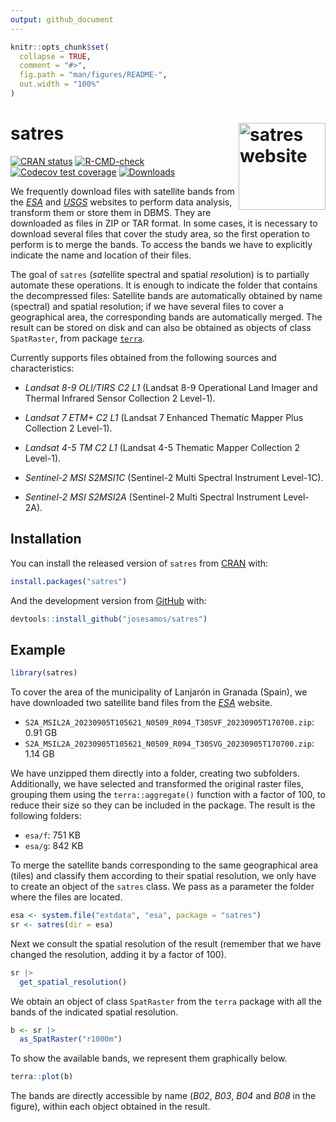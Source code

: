 ```yaml
---
output: github_document
---
```


<!-- README.md is generated from README.Rmd. Please edit that file -->

```r
knitr::opts_chunk$set(
  collapse = TRUE,
  comment = "#>",
  fig.path = "man/figures/README-",
  out.width = "100%"
)
```


# satres <a href="https://josesamos.github.io/satres/"><img src="man/figures/logo.png" align="right" height="139" alt="satres website" /></a>


<!-- badges: start -->
[![CRAN status](https://www.r-pkg.org/badges/version/satres)](https://CRAN.R-project.org/package=satres)
[![R-CMD-check](https://github.com/josesamos/satres/actions/workflows/R-CMD-check.yaml/badge.svg)](https://github.com/josesamos/satres/actions/workflows/R-CMD-check.yaml)
[![Codecov test coverage](https://codecov.io/gh/josesamos/satres/branch/main/graph/badge.svg)](https://app.codecov.io/gh/josesamos/satres?branch=main)
[![Downloads](http://cranlogs.r-pkg.org/badges/satres?color=brightgreen)](https://www.r-pkg.org:443/pkg/satres)
<!-- badges: end -->


We frequently download files with satellite bands from the [*ESA*](https://dataspace.copernicus.eu/) and [*USGS*](https://glovis.usgs.gov/) websites to perform data analysis, transform them or store them in DBMS. They are downloaded as files in ZIP or TAR format. In some cases, it is necessary to download several files that cover the study area, so the first operation to perform is to merge the bands. To access the bands we have to explicitly indicate the name and location of their files.

The goal of `satres` (*sat*ellite spectral and spatial *res*olution) is to partially automate these operations. It is enough to indicate the folder that contains the decompressed files: Satellite bands are automatically obtained by name (spectral) and spatial resolution; if we have several files to cover a geographical area, the corresponding bands are automatically merged. The result can be stored on disk and can also be obtained as objects of class `SpatRaster`, from package [`terra`](https://CRAN.R-project.org/package=terra).

Currently supports files obtained from the following sources and characteristics:

- *Landsat 8-9 OLI/TIRS C2 L1* (Landsat 8-9 Operational Land Imager and Thermal Infrared Sensor Collection 2 Level-1).

- *Landsat 7 ETM+ C2 L1* (Landsat 7 Enhanced Thematic Mapper Plus Collection 2 Level-1).

- *Landsat 4-5 TM C2 L1* (Landsat 4-5 Thematic Mapper Collection 2 Level-1).

- *Sentinel-2 MSI S2MSI1C* (Sentinel-2 Multi Spectral Instrument Level-1C).

- *Sentinel-2 MSI S2MSI2A* (Sentinel-2 Multi Spectral Instrument Level-2A).


## Installation

You can install the released version of `satres` from [CRAN](https://CRAN.R-project.org) with:

``` r
install.packages("satres")
```

And the development version from [GitHub](https://github.com/) with:

<!-- You can install the development version from [GitHub](https://github.com/) with: -->

``` r
devtools::install_github("josesamos/satres")
```

## Example

```r
library(satres)
```

To cover the area of the municipality of Lanjarón in Granada (Spain), we have downloaded two satellite band files from the [*ESA*](https://dataspace.copernicus.eu/) website.

- `S2A_MSIL2A_20230905T105621_N0509_R094_T30SVF_20230905T170700.zip`: 0.91 GB
- `S2A_MSIL2A_20230905T105621_N0509_R094_T30SVG_20230905T170700.zip`: 1.14 GB 

We have unzipped them directly into a folder, creating two subfolders. Additionally, we have selected and transformed the original raster files, grouping them using the `terra::aggregate()` function with a factor of 100, to reduce their size so they can be included in the package. The result is the following folders:

- `esa/f`: 751 KB
- `esa/g`: 842 KB

To merge the satellite bands corresponding to the same geographical area (tiles) and classify them according to their spatial resolution, we only have to create an object of the `satres` class. We pass as a parameter the folder where the files are located.

```r
esa <- system.file("extdata", "esa", package = "satres")
sr <- satres(dir = esa)
```

Next we consult the spatial resolution of the result (remember that we have changed the resolution, adding it by a factor of 100).

```r
sr |>
  get_spatial_resolution()
```

We obtain an object of class `SpatRaster` from the `terra` package with all the bands of the indicated spatial resolution.

```r
b <- sr |>
  as_SpatRaster("r1000m")
```

To show the available bands, we represent them graphically below.

```r
terra::plot(b)
```

The bands are directly accessible by name (*B02*, *B03*, *B04* and *B08* in the figure), within each object obtained in the result.
